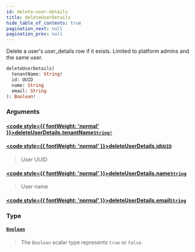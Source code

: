 ```yaml
---
id: delete-user-details
title: deleteUserDetails
hide_table_of_contents: true
pagination_next: null
pagination_prev: null
---
```








Delete a user's user_details row if it exists. Limited to platform admins and the same user.

```graphql
deleteUserDetails(
  tenantName: String!
  id: UUID
  name: String
  email: String
): Boolean!
```


### Arguments

#### [<code style={{ fontWeight: 'normal' }}>deleteUserDetails.<b>tenantName</b></code>](#)<Bullet />[`String!`](/scalars/string) <Badge class="secondary" text="non-null"/> <Badge class="secondary" text="scalar"/>
> 
> 

#### [<code style={{ fontWeight: 'normal' }}>deleteUserDetails.<b>id</b></code>](#)<Bullet />[`UUID`](/scalars/uuid) <Badge class="secondary" text="scalar"/>
> User UUID
> 

#### [<code style={{ fontWeight: 'normal' }}>deleteUserDetails.<b>name</b></code>](#)<Bullet />[`String`](/scalars/string) <Badge class="secondary" text="scalar"/>
> User name
> 

#### [<code style={{ fontWeight: 'normal' }}>deleteUserDetails.<b>email</b></code>](#)<Bullet />[`String`](/scalars/string) <Badge class="secondary" text="scalar"/>
> 
> 

### Type

#### [`Boolean`](/scalars/boolean) <Badge class="secondary" text="scalar"/>
> The `Boolean` scalar type represents `true` or `false`.
> 





